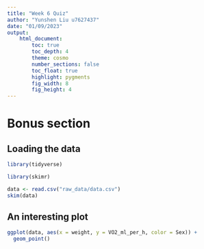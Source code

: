 ```yaml
---
title: "Week 6 Quiz"
author: "Yunshen Liu u7627437"
date: "01/09/2023"
output:  
    html_document:
        toc: true
        toc_depth: 4
        theme: cosmo
        number_sections: false
        toc_float: true
        highlight: pygments
        fig_width: 8
        fig_height: 4
---
```


# Bonus section

## Loading the data
```r
library(tidyverse)

library(skimr)

data <- read.csv("raw_data/data.csv")
skim(data)

```


## An interesting plot
```r
ggplot(data, aes(x = weight, y = VO2_ml_per_h, color = Sex)) +
  geom_point()
  
```

